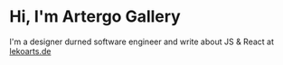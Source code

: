 # Hi, I'm Artergo Gallery

I'm a designer durned software engineer and write about JS & React at [lekoarts.de](https://www.lekoarts.de?utm_source=cara&utm_medium=Starter)
